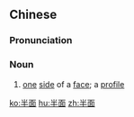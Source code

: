 ==Chinese==
{{zh-forms}}

===Pronunciation===
{{zh-pron
|m=bànmiàn
|cat=n
}}

===Noun===
{{zh-noun}}

# [[one]] [[side]] of a [[face]]; a [[profile]]

[[ko:半面]]
[[hu:半面]]
[[zh:半面]]